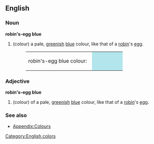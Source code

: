 ==English==

===Noun===
'''robin's-egg blue'''
#(colour) a pale, [[green]]ish [[blue]] colour, like that of a [[robin]]'s [[egg]].
#:<table><tr><td>robin's-egg blue colour: &nbsp;</td><td bgcolor="#B2E5EC" width="80">&nbsp; </td></tr></table>

===Adjective===
'''robin's-egg blue'''
#(colour) of a pale, [[green]]ish [[blue]] colour, like that of a [[robin]]'s [[egg]].

===See also===
*[[Wiktionary_Appendix:Colours|Appendix:Colours]]

[[Category:English colors]]